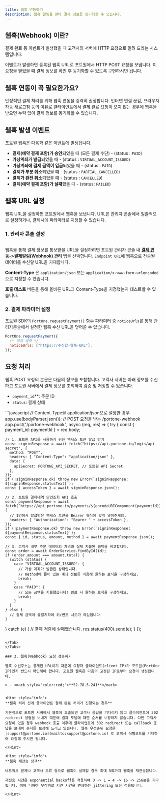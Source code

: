 ```yaml
---
title: 웹훅 연동하기
description: 웹훅 알림을 받아 결제 정보를 동기화할 수 있습니다.
---
```



## 웹훅(Webhook) 이란?

결제 완료 등 이벤트가 발생했을 때 고객사의 서버에 HTTP 요청으로 알려 드리는 시스템입니다.

이벤트가 발생하면 등록된 웹훅 URL로 포트원에서 HTTP POST 요청을 보냅니다. 이 요청을 받았을 때 결제 정보를 확인 후 동기화할 수 있도록 구현하시면 됩니다.

## **웹훅 연동이 꼭 필요한가요?**

안정적인 결제 처리를 위해 웹훅 연동을 강력히 권장합니다. 인터넷 연결 끊김, 브라우저 자동 새로고침 등의 이유로 클라이언트에서 결제 완료 요청이 오지 않는 경우에 웹훅을 받으면 누락 없이 결제 정보를 동기화할 수 있습니다.

## 웹훅 발생 이벤트

포트원 웹훅은 다음과 같은 이벤트에 발생됩니다.

* **결제(예약 결제 포함)가 승인**되었을 때 (모든 결제 수단) - (status : `PAID`)
* **가상계좌가 발급**되었을 때 - (status : `VIRTUAL_ACCOUNT_ISSUED`)
* **가상계좌에 결제 금액이 입금**되었을 때 - (status : `PAID`)
* **결제가 부분 취소**되었을 때 - (status : `PARTIAL_CANCELLED`)
* **결제가 완전 취소**되었을 때 - (status : `CANCELLED`)
* **결제(예약 결제 포함)가 실패**했을 때 - (status: `FAILED`)

## 웹훅 URL 설정

웹훅 URL을 설정하면 포트원에서 웹훅을 보냅니다. URL은 관리자 콘솔에서 일괄적으로 설정하거나, 결제시에 파라미터로 지정할 수 있습니다.

### 1. 관리자 콘솔 설정

<figure><img src="https://openapi-documentation-poc.vercel.app/_next/image?url=%2F_next%2Fstatic%2Fmedia%2Fv2-user-guide-admin-console-webhook.fb35a882.png&#x26;w=3840&#x26;q=100" alt=""/><figcaption></figcaption></figure>

웹훅을 통해 결제 정보를 통보받을 URL을 설정하려면 포트원 관리자 콘솔 내 [**결제 연동->결제알림(Webhook) 관리**](https://admin.portone.io/integration?tab=webhook) 탭을 선택합니다. `Endpoint URL`에 웹훅으로 전송될 데이터를 수신할 URL을 기재합니다.

**Content-Type** 은 `application/json` 또는 `application/x-www-form-urlencoded`으로 지정할 수 있습니다.

**호출 테스트** 버튼을 통해 올바른 URL과 Content-Type을 지정했는지 테스트할 수 있습니다.

### 2. 결제 파라미터 설정

포트원 SDK의 `PortOne.requestPayment()` 함수 파라미터 중 `noticeUrls`를 통해 관리자콘솔에서 설정한 웹훅 수신 URL을 덮어쓸 수 있습니다.

```javascript
PortOne.requestPayment({
  /* 객체 생략 */
  noticeUrls: ["https://수신할-웹훅-URL"],
});
```

## 요청 처리

웹훅 POST 요청의 본문은 다음의 정보를 포함합니다. 고객사 서버는 아래 정보를 수신하고 포트원 서버에서 결제 정보를 조회하여 검증 및 저장할 수 있습니다.

* `payment_id`**: 주문 ID
* `status`: 결제 상태

<Tabs>
<Tab title="Express">
```javascript
// Content-Type을 application/json으로 설정한 경우
app.use(bodyParser.json());
// POST 요청을 받는 /portone-webhook
app.post("/portone-webhook", async (req, res) => {
  try {
    const { payment_id: paymentId } = req.body;

    // 1. 포트원 API를 사용하기 위한 액세스 토큰 발급 받기
    const signinResponse = await fetch("https://api.portone.io/login/api-secret", {
      method: "POST",
      headers: { "Content-Type": "application/json" },
      data: {
        apiSecret: PORTONE_API_SECRET, // 포트원 API Secret
      },
    });
    if (!signinResponse.ok) throw new Error(`signinResponse: ${signinResponse.statusText}`);
    const { accessToken } = await signinResponse.json();

    // 2. 포트원 결제내역 단건조회 API 호출
    const paymentResponse = await fetch(`https://api.portone.io/payments/${encodeURIComponent(paymentId)}`, {
      // 1번에서 발급받은 액세스 토큰을 Bearer 형식에 맞게 넣어주세요.
      headers: { "Authorization": "Bearer " + accessToken },
    });
    if (!paymentResponse.ok) throw new Error(`signinResponse: ${paymentResponse.statusText}`);
    const { id, status, amount, method } = await paymentResponse.json();

    // 3. 고객사 내부 주문 데이터의 가격과 실제 지불된 금액을 비교합니다.
    const order = await OrderService.findById(id);
    if (order.amount === amount.total) {
      switch (status) {
        case "VIRTUAL_ACCOUNT_ISSUED": {
          // 가상 계좌가 발급된 상태입니다.
          // method에 들어 있는 계좌 정보를 이용해 원하는 로직을 구성하세요.
          break;
        }
        case "PAID": {
          // 모든 금액을 지불했습니다! 완료 시 원하는 로직을 구성하세요.
          break;
        }
      }
    } else {
      // 결제 금액이 불일치하여 위/변조 시도가 의심됩니다.
    }
  } catch (e) {
    // 결제 검증에 실패했습니다.
    res.status(400).send(e);
  }
});
```

</Tab>
</Tabs>

### 3. 웹훅(Webhook) 요청 검증하기

웹훅 수신주소는 공개된 URL이기 때문에 요청자 클라이언트(client IP)가 포트원(PortOne IP)인지 반드시 확인해야 합니다. 포트원 웹훅은 다음의 고정된 IP로부터 요청이 생성됩니다.

> - <mark style="color:red;">**52.78.5.241**</mark>


<Hint style="info">
**웹훅 처리 전에 클라이언트 결제 완료 처리가 진행되는 경우**

기본적으로 포트원 서버에서 웹훅이 호출되면 고객사 응답을 기다리지 않고 클라이언트에 302 redirect 응답을 보내기 때문에 결과 도달에 대한 순서를 보장하지 않습니다. 다만 고객사 요청이 있을 경우 webhook 호출 이후에 클라이언트에 302 redirect 또는 callback 응답을 보내어 순서를 보장해 드리고 있습니다. 웹훅 우선순위 요청은 [support@portone.io](mailto:support@portone.io) 로 고객사 식별코드를 기재하여 요청해 주시면 됩니다.

</Hint>

<Hint style="info">
**웹훅 재전송 정책**

네트워크 문제나 고객사 오류 등으로 웹훅이 실패할 경우 최대 5회까지 웹훅을 재전송합니다.

재전송 시간은 exponential backoff를 적용하여 0 -> 1 → 4 -> 16 -> 256분을 기다립니다. 이에 더하여 무작위로 지연 시간을 변형하는 jittering 또한 적용됩니다.

</Hint>
